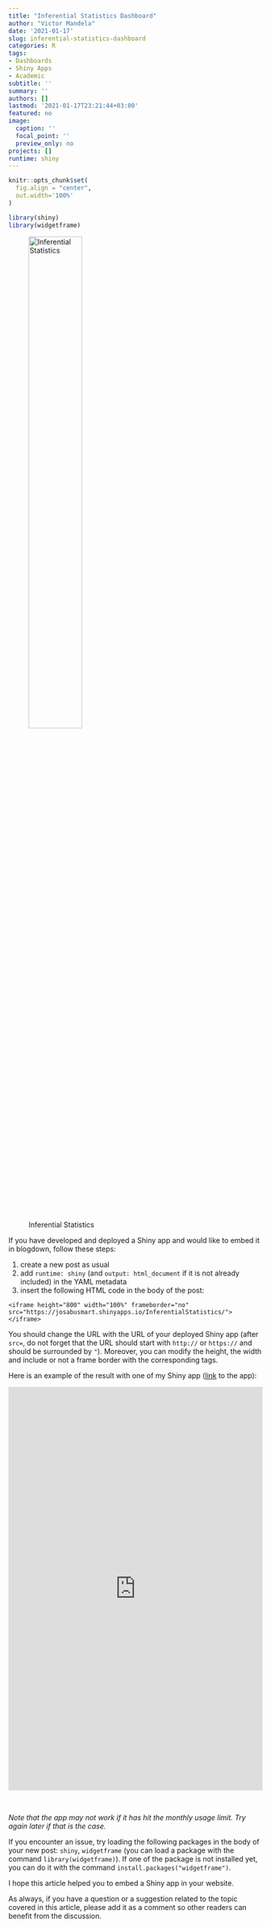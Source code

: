 ```yaml
---
title: "Inferential Statistics Dashboard"
author: "Victor Mandela"
date: '2021-01-17'
slug: inferential-statistics-dashboard
categories: R
tags:
- Dashboards
- Shiny Apps
- Academic
subtitle: ''
summary: ''
authors: []
lastmod: '2021-01-17T23:21:44+03:00'
featured: no
image:
  caption: ''
  focal_point: ''
  preview_only: no
projects: []
runtime: shiny
---
```


```r
knitr::opts_chunk$set(
  fig.align = "center",
  out.width='100%'
)

library(shiny)
library(widgetframe)
```

![Inferential Statistics](Stats.jpg){width=50%}

If you have developed and deployed a Shiny app and would like to embed it in blogdown, follow these steps:

1. create a new post as usual
1. add `runtime: shiny` (and `output: html_document` if it is not already included) in the YAML metadata
1. insert the following HTML code in the body of the post:

```
<iframe height="800" width="100%" frameborder="no" src="https://josabusmart.shinyapps.io/InferentialStatistics/"> </iframe>
```

You should change the URL with the URL of your deployed Shiny app (after `src=`, do not forget that the URL should start with `http://` or `https://` and should be surrounded by `"`). Moreover, you can modify the height, the width and include or not a frame border with the corresponding tags.

Here is an example of the result with one of my Shiny app ([link](https://josabusmart.shinyapps.io/InferentialStatistics/) to the app):

<iframe height="800" width="100%" frameborder="no" src="https://josabusmart.shinyapps.io/InferentialStatistics/"> </iframe>

<br>

*Note that the app may not work if it has hit the monthly usage limit. Try again later if that is the case.*


If you encounter an issue, try loading the following packages in the body of your new post: `shiny`, `widgetframe` (you can load a package with the command `library(widgetframe)`). If one of the package is not installed yet, you can do it with the command `install.packages("widgetframe")`.

I hope this article helped you to embed a Shiny app in your website.

As always, if you have a question or a suggestion related to the topic covered in this article, please add it as a comment so other readers can benefit from the discussion.

